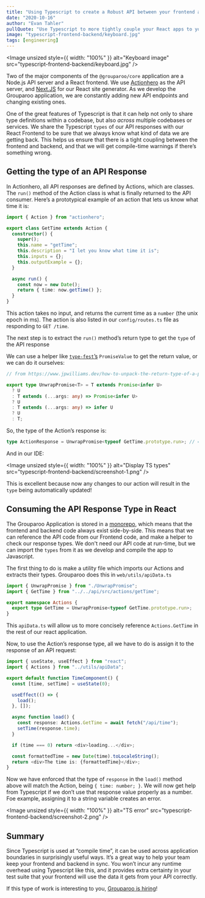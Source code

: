 ```yaml
---
title: "Using Typescript to create a Robust API between your frontend and backend"
date: "2020-10-16"
author: "Evan Tahler"
pullQuote: "Use Typescript to more tightly couple your React apps to your API"
image: "typescript-frontend-backend/keyboard.jpg"
tags: [engineering]
---
```


<Image
  unsized
  style={{ width: "100%" }}
  alt="Keyboard image"
  src="typescript-frontend-backend/keyboard.jpg"
/>

Two of the major components of the `@grouparoo/core` application are a Node.js API server and a React frontend. We use [Actionhero](https://www.actionherojs.com) as the API server, and [Next.JS](https://nextjs.org/) for our React site generator. As we develop the Grouparoo application, we are constantly adding new API endpoints and changing existing ones.

One of the great features of Typescript is that it can help not only to share type definitions within a codebase, but also _across_ multiple codebases or services. We share the Typescript `types` of our API responses with our React Frontend to be sure that we always know what kind of data we are getting back. This helps us ensure that there is a tight coupling between the frontend and backend, and that we will get compile-time warnings if there’s something wrong.

## Getting the type of an API Response

In Actionhero, all API responses are defined by Actions, which are classes. The `run()` method of the Action class is what is finally returned to the API consumer. Here’s a prototypical example of an action that lets us know what time it is:

```ts
import { Action } from "actionhero";

export class GetTime extends Action {
  constructor() {
    super();
    this.name = "getTime";
    this.description = "I let you know what time it is";
    this.inputs = {};
    this.outputExample = {};
  }

  async run() {
    const now = new Date();
    return { time: now.getTime() };
  }
}
```

This action takes no input, and returns the current time as a `number` (the unix epoch in ms). The action is also listed in our `config/routes.ts` file as responding to `GET /time`.

The next step is to extract the `run()` method’s return type to get the `type` of the API response

We can use a helper like [`type-fest`’s](https://www.npmjs.com/package/type-fest) `PromiseValue` to get the return value, or we can do it ourselves:

```ts
// from https://www.jpwilliams.dev/how-to-unpack-the-return-type-of-a-promise-in-typescript

export type UnwrapPromise<T> = T extends Promise<infer U>
  ? U
  : T extends (...args: any) => Promise<infer U>
  ? U
  : T extends (...args: any) => infer U
  ? U
  : T;
```

So, the type of the Action’s response is:

```ts
type ActionResponse = UnwrapPromise<typeof GetTime.prototype.run>; // = { time: number; }
```

And in our IDE:

<Image
  unsized
  style={{ width: "100%" }}
  alt="Display TS types"
  src="typescript-frontend-backend/screenshot-1.png"
/>

This is excellent because now any changes to our action will result in the `type` being automatically updated!

## Consuming the API Response Type in React

The Grouparoo Application is stored in a [monorepo](https://github.com/grouparoo/grouparoo), which means that the frontend and backend code always exist side-by-side. This means that we can reference the API code from our Frontend code, and make a helper to check our response types. We don't need our API code at run-time, but we can import the `types` from it as we develop and compile the app to Javascript.

The first thing to do is make a utility file which imports our Actions and extracts their types. Grouparoo does this in `web/utils/apiData.ts`

```ts
import { UnwrapPromise } from "./UnwrapPromise";
import { GetTime } from "../../api/src/actions/getTime";

export namespace Actions {
  export type GetTime = UnwrapPromise<typeof GetTime.prototype.run>;
}
```

This `apiData.ts` will allow us to more concisely reference `Actions.GetTime` in the rest of our react application.

Now, to use the Action’s response type, all we have to do is assign it to the response of an API request:

```ts
import { useState, useEffect } from "react";
import { Actions } from "../utils/apiData";

export default function TimeComponent() {
  const [time, setTime] = useState(0);

  useEffect(() => {
    load();
  }, []);

  async function load() {
    const response: Actions.GetTime = await fetch("/api/time");
    setTime(response.time);
  }

  if (time === 0) return <div>loading...</div>;

  const formattedTime = new Date(time).toLocaleString();
  return <div>The time is: {formattedTime}</div>;
}
```

Now we have enforced that the type of `response` in the `load()` method above will match the Action, being `{ time: number; }`. We will now get help from Typescript if we don’t use that response value properly as a number. Foe example, assigning it to a string variable creates an error.

<Image
  unsized
  style={{ width: "100%" }}
  alt="TS error"
  src="typescript-frontend-backend/screenshot-2.png"
/>

## Summary

Since Typescript is used at “compile time”, it can be used across application boundaries in surprisingly useful ways. It’s a great way to help your team keep your frontend and backend in sync. You won’t incur any runtime overhead using Typescript like this, and it provides extra certainty in your test suite that your frontend will use the data it gets from your API correctly.

If this type of work is interesting to you, [Grouparoo is hiring](www.grouparoo.com/jobs)!
